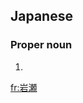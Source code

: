 ==Japanese==
{{ja-kanjitab|いわ|せ|yomi=k}}

===Proper noun===
{{ja-pos|いわせ|proper}}

# {{surname|lang=ja|sort=いわせ}}

[[fr:岩瀬]]
